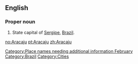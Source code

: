 ==English==
{{placename/box}}[[Category:Place names needing additional information February]]

===Proper noun===
{{en-proper noun}}

# State capital of [[Sergipe]], [[Brazil]].

[[Category:Brazil]]
[[Category:Cities]]

[[no:Aracaju]]
[[pt:Aracaju]]
[[zh:Aracaju]]